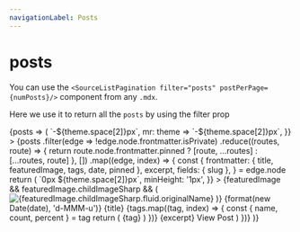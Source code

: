 ```yaml
---
navigationLabel: Posts
---
```



# posts

You can use the `<SourceListPagination filter="posts" postPerPage={numPosts}/>` component from any `.mdx`. 

Here we use it to return all the `posts` by using the filter prop

<SourceListPagination filter="posts" postPerPage={numPosts}>
  {posts => (
    <Flex
      sx={{
        flexWrap: 'wrap',
        ml: theme => `-${theme.space[2]}px`,
        mr: theme => `-${theme.space[2]}px`,
      }}
    >
      {posts
        .filter(edge => !edge.node.frontmatter.isPrivate)
        .reduce((routes, route) => {
          return route.node.frontmatter.pinned
            ? [route, ...routes]
            : [...routes, route]
        }, [])
        .map((edge, index) => {
          const {
            frontmatter: { title, featuredImage, tags, date, pinned },
            excerpt,
            fields: { slug },
          } = edge.node
          return (
            <Box
              key={index}
              sx={{
                display: 'flex',
                mb: 3,
                maxWidth: ['100%', '100%', '50%', '50%'],
                width: ['100%', '100%', '50%', '50%'],
              }}
            >
              <Link
                href={slug}
                sx={{
                  textDecoration: 'none',
                  display: 'flex',
                  flex: '1 1 auto',
                  flexDirection: 'column',
                  m: theme => `0px ${theme.space[2]}px`,
                  minHeight: '1px',
                }}
              >
                <Card
                  sx={{
                    display: 'flex',
                    flex: '1 1 auto',
                    flexDirection: 'column',
                    minHeight: '1px',
                  }}
                >
                  {featuredImage && featuredImage.childImageSharp && (
                    <Box sx={{ minHeight: '1px' }}>
                      <Img
                        fluid={featuredImage.childImageSharp.fluid}
                        alt={featuredImage.childImageSharp.fluid.originalName}
                      />
                    </Box>
                  )}
                  <Box
                    sx={{
                      p: 3,
                    }}
                  >
                    <Text sx={{fontSize:0, mb: 1, color: 'muted' }}>
                      {format(new Date(date), 'd-MMM-u')}
                    </Text>
                    <Heading
                      variant="styles.h4"
                      sx={{ color: pinned ? 'primary' : 'text' }}
                    >
                      {title}
                    </Heading>
                    {tags.map((tag, index) => {
                      const { name, count, percent } = tag
                      return (
                        <Badge
                          key={index}
                          variant='primary'
                          sx={{
                            mr: 2,
                            mb: 2,
                            color: mix('success', 'secondary', `${index / tags.length}`),
                            borderColor: mix(
                              'success',
                              'secondary',
                              `${index / tags.length}`
                            ),
                          }}
                        >
                          {tag}
                        </Badge>
                      )
                    })}
                    <Text sx={{ mb: 1, color: 'text' }}>{excerpt}</Text>
                  </Box>
                  <Box sx={{ p: 3, textDecoration: 'underline'}}>
                    <Text>View Post</Text>
                  </Box>
                </Card>
              </Link>
            </Box>
          )
        })}
    </Flex>
  )}
</SourceListPagination>


<PaginationButton filter="posts" postPerPage={numPosts}></PaginationButton>